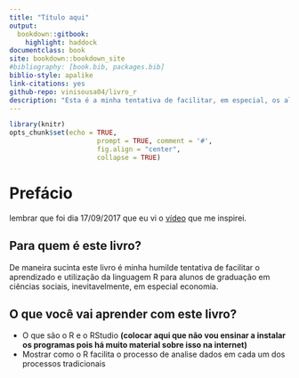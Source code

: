 ```yaml
---
title: "Título aqui"
output:
  bookdown::gitbook:
    highlight: haddock
documentclass: book
site: bookdown::bookdown_site
#bibliography: [book.bib, packages.bib]
biblio-style: apalike
link-citations: yes
github-repo: vinisousa04/livro_r
description: "Esta é a minha tentativa de facilitar, em especial, os alunos de ciências sociais, a desenvolveram habilidades relacionadas ao processo de analise de dados"
---
```


```r
library(knitr)
opts_chunk$set(echo = TRUE,
                      prompt = TRUE, comment = '#',
                      fig.align = "center",
                      collapse = TRUE)


```



# Prefácio {-}

lembrar que foi dia 17/09/2017 que eu vi o [vídeo](https://www.youtube.com/watch?v=1POb5fx_m3I) que me inspirei.

## Para quem é este livro? {-}

De maneira sucinta este livro é minha humilde tentativa de facilitar o aprendizado e utilização da linguagem R para alunos de graduação em ciências sociais, inevitavelmente, em especial economia. 

## O que você vai aprender com este livro? {-}

- O que são o R e o RStudio **(colocar aqui que não vou ensinar a instalar os programas pois há muito material sobre isso na internet)**
- Mostrar como o R facilita o processo de analise dados em cada um dos processos tradicionais 
